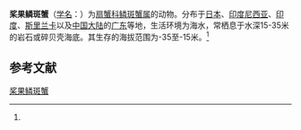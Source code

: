 {{Speciesbox
| name = 桨果鳞斑蟹
| status = 
| status_system = 
| image = 
| genus = Demania
| species = baccalipes
| authority = (Alcock, 1898)<ref name='id11735'>{{cite web| url =http://www.bioinfo.cn/db05/BjdwSpecies.php?action=view&id=11735| title =桨果鳞斑蟹| work =《中国动物物种编目数据库》| publisher =中国科学院微生物研究所| author =中国科学院动物研究所| accessdate =2009-04-28| deadurl =yes| archiveurl =https://web.archive.org/web/20160305021815/http://www.bioinfo.cn/db05/BjdwSpecies.php?action=view&id=11735| archivedate =2016-03-05}}</ref>
}}

'''桨果鳞斑蟹'''（[[学名|学名]]：{{lang|la|''Demania baccalipes''}}）为[[扇蟹科|扇蟹科]][[鳞斑蟹属|鳞斑蟹属]]的动物。分布于[[日本|日本]]、[[印度尼西亚|印度尼西亚]]、[[印度|印度]]、[[斯里兰卡|斯里兰卡]]以及[[中国大陆|中国大陆]]的[[广东|广东]]等地，生活环境为海水，常栖息于水深15-35米的岩石或碎贝壳海底。其生存的海拔范围为-35至-15米。<ref name='id11735'/>

== 参考文献 ==
{{reflist}}

{{Wikispecies|Demania baccalipes}}
{{Taxonbar|from=Q13584488}}

[[Category:鳞斑蟹属|桨果鳞斑蟹]]


{{螃蟹小作品}}